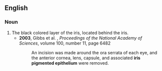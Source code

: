 ==English==

===Noun===
{{en-noun|head=[[iris]] [[pigmented]] [[epithelium]]}}

# The black colored layer of the iris, located behind the iris.
#* '''2003''', Gibbs et al. , ''Proceedings of the National Academy of Sciences'', volume 100, number 11, page 6482
#*: An incision was made around the ora serrata of each eye, and the anterior cornea, lens, capsule, and associated '''iris pigmented epithelium''' were removed.